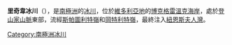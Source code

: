 {{coord|73|24|S|167|14|E|display=title}}

'''里奇韋冰川'''（{{lang-en|Ridgeway Glacier}}），是[[南極洲|南極洲]]的[[冰川|冰川]]，位於[[維多利亞地|維多利亞地]]的[[博克格雷溫克海岸|博克格雷溫克海岸]]，處於[[登山家山脈|登山家山脈]]東部，流經[[斯帕圖利特嶺|斯帕圖利特嶺]]和[[岡特利特嶺|岡特利特嶺]]，最終注入[[紐恩斯夫人灣|紐恩斯夫人灣]]。

{{DEFAULTSORT:Ridgeway Glacier}}
[[Category:南極洲冰川|Category:南極洲冰川]]


{{BorchgrevinkCoast-geo-stub}}